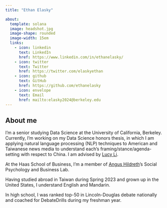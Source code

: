 ```yaml
---
title: "Ethan Elasky"

about: 
  template: solana
  image: headshot.jpg
  image-shape: rounded
  image-width: 15em
  links:
    - icon: linkedin
      text: LinkedIn
      href: https://www.linkedin.com/in/ethanelasky/
    - icon: twitter
      text: Twitter
      href: https://twitter.com/elaskyethan
    - icon: github
      text: GitHub
      href: https://github.com/ethanelasky
    - icon: envelope
      text: Email
      href: mailto:elasky2024@berkeley.edu
---
```


## About me

I'm a senior studying Data Science at the University of California, Berkeley. Currently, I'm  working on my Data Science honors thesis, in which I am applying natural language processing (NLP) techniques to American and Taiwanese news media to understand each's framing/stance/agenda-setting with respect to China. I am advised by [Lucy Li](lucy3.github.io).

At the Haas School of Business, I'm a member of [Angus Hildreth](https://www.johnson.cornell.edu/faculty-research/faculty/jdh362/)'s Social Psychology and Business Lab.

Having studied abroad in Taiwan during Spring 2023 and grown up in the United States, I understand English and Mandarin.

In high school, I was ranked top-50 in Lincoln-Douglas debate nationally and coached for DebateDrills during my freshman year.